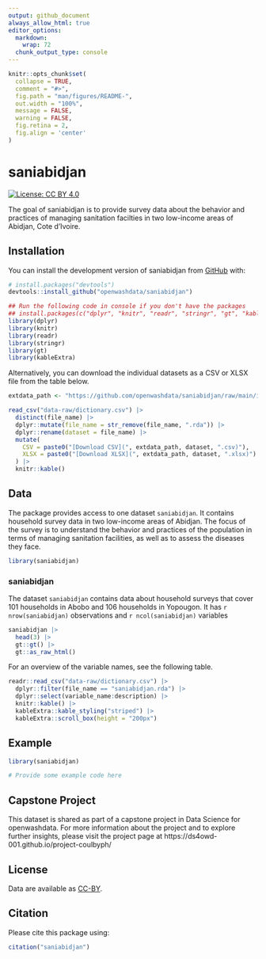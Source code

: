 ```yaml
---
output: github_document
always_allow_html: true
editor_options: 
  markdown: 
    wrap: 72
  chunk_output_type: console
---
```


<!-- README.md is generated from README.Rmd. Please edit that file -->

```r
knitr::opts_chunk$set(
  collapse = TRUE,
  comment = "#>",
  fig.path = "man/figures/README-",
  out.width = "100%",
  message = FALSE,
  warning = FALSE,
  fig.retina = 2,
  fig.align = 'center'
)
```

# saniabidjan

<!-- badges: start -->

[![License: CC BY
4.0](https://img.shields.io/badge/License-CC_BY_4.0-lightgrey.svg)](https://creativecommons.org/licenses/by/4.0/)

<!-- badges: end -->

The goal of saniabidjan is to provide survey data about the behavior and practices of managing sanitation facilties in two low-income areas of Abidjan, Cote d’Ivoire. 

## Installation

You can install the development version of saniabidjan from
[GitHub](https://github.com/) with:

``` r
# install.packages("devtools")
devtools::install_github("openwashdata/saniabidjan")
```

```r
## Run the following code in console if you don't have the packages
## install.packages(c("dplyr", "knitr", "readr", "stringr", "gt", "kableExtra"))
library(dplyr)
library(knitr)
library(readr)
library(stringr)
library(gt)
library(kableExtra)
```

Alternatively, you can download the individual datasets as a CSV or XLSX
file from the table below.

```r

extdata_path <- "https://github.com/openwashdata/saniabidjan/raw/main/inst/extdata/"

read_csv("data-raw/dictionary.csv") |> 
  distinct(file_name) |> 
  dplyr::mutate(file_name = str_remove(file_name, ".rda")) |> 
  dplyr::rename(dataset = file_name) |> 
  mutate(
    CSV = paste0("[Download CSV](", extdata_path, dataset, ".csv)"),
    XLSX = paste0("[Download XLSX](", extdata_path, dataset, ".xlsx)")
  ) |> 
  knitr::kable()

```

## Data

The package provides access to one dataset `saniabidjan`. It contains household survey data in two low-income areas of Abidjan. The focus of the survey is to understand the behavior and practices of the population in terms of managing sanitation facilities, as well as to assess the diseases they face.

```r
library(saniabidjan)
```

### saniabidjan

The dataset `saniabidjan` contains data about household surveys that cover 101 households in Abobo and 106 households in Yopougon.
It has `r nrow(saniabidjan)` observations and `r ncol(saniabidjan)` variables

```r
saniabidjan |> 
  head(3) |> 
  gt::gt() |>
  gt::as_raw_html()
```

For an overview of the variable names, see the following table.

```r
readr::read_csv("data-raw/dictionary.csv") |>
  dplyr::filter(file_name == "saniabidjan.rda") |>
  dplyr::select(variable_name:description) |> 
  knitr::kable() |> 
  kableExtra::kable_styling("striped") |> 
  kableExtra::scroll_box(height = "200px")
```


## Example

```r
library(saniabidjan)

# Provide some example code here
```

## Capstone Project
This dataset is shared as part of a capstone project in Data Science for openwashdata. For more information about the project and to explore further insights, please visit the project page at https://ds4owd-001.github.io/project-coulbyph/

## License

Data are available as
[CC-BY](https://github.com/openwashdata/saniabidjan/blob/main/LICENSE.md).

## Citation

Please cite this package using:

```r
citation("saniabidjan")
```
